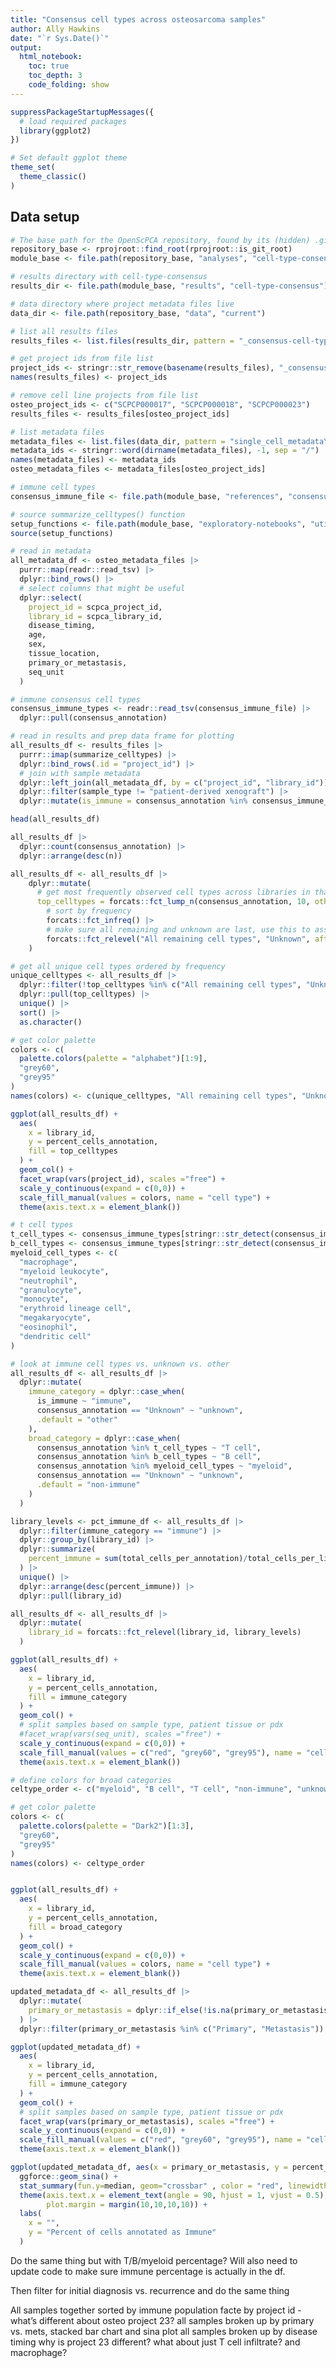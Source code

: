 ```yaml
---
title: "Consensus cell types across osteosarcoma samples"
author: Ally Hawkins
date: "`r Sys.Date()`"
output:
  html_notebook:
    toc: true
    toc_depth: 3
    code_folding: show
---
```



```r
suppressPackageStartupMessages({
  # load required packages
  library(ggplot2)
})

# Set default ggplot theme
theme_set(
  theme_classic()
)
```

## Data setup


```r
# The base path for the OpenScPCA repository, found by its (hidden) .git directory
repository_base <- rprojroot::find_root(rprojroot::is_git_root)
module_base <- file.path(repository_base, "analyses", "cell-type-consensus")

# results directory with cell-type-consensus 
results_dir <- file.path(module_base, "results", "cell-type-consensus")

# data directory where project metadata files live
data_dir <- file.path(repository_base, "data", "current")
```

```r
# list all results files 
results_files <- list.files(results_dir, pattern = "_consensus-cell-types\\.tsv.\\gz$", full.names = TRUE)

# get project ids from file list  
project_ids <- stringr::str_remove(basename(results_files), "_consensus-cell-types.tsv.gz")
names(results_files) <- project_ids

# remove cell line projects from file list
osteo_project_ids <- c("SCPCP000017", "SCPCP000018", "SCPCP000023")
results_files <- results_files[osteo_project_ids]

# list metadata files 
metadata_files <- list.files(data_dir, pattern = "single_cell_metadata\\.tsv$", full.names = TRUE, recursive = TRUE)
metadata_ids <- stringr::word(dirname(metadata_files), -1, sep = "/")
names(metadata_files) <- metadata_ids
osteo_metadata_files <- metadata_files[osteo_project_ids]

# immune cell types 
consensus_immune_file <- file.path(module_base, "references", "consensus-immune-cell-types.tsv")
```

```r
# source summarize_celltypes() function
setup_functions <- file.path(module_base, "exploratory-notebooks", "utils", "setup-functions.R")
source(setup_functions)
```

```r
# read in metadata
all_metadata_df <- osteo_metadata_files |>
  purrr::map(readr::read_tsv) |>
  dplyr::bind_rows() |>
  # select columns that might be useful 
  dplyr::select(
    project_id = scpca_project_id,
    library_id = scpca_library_id,
    disease_timing,
    age,
    sex,
    tissue_location,
    primary_or_metastasis,
    seq_unit
  )

# immune consensus cell types 
consensus_immune_types <- readr::read_tsv(consensus_immune_file) |> 
  dplyr::pull(consensus_annotation)

# read in results and prep data frame for plotting 
all_results_df <- results_files |> 
  purrr::imap(summarize_celltypes) |> 
  dplyr::bind_rows(.id = "project_id") |> 
  # join with sample metadata
  dplyr::left_join(all_metadata_df, by = c("project_id", "library_id")) |>
  dplyr::filter(sample_type != "patient-derived xenograft") |> 
  dplyr::mutate(is_immune = consensus_annotation %in% consensus_immune_types)

head(all_results_df)
```

```r
all_results_df |>
  dplyr::count(consensus_annotation) |> 
  dplyr::arrange(desc(n))
```


```r
all_results_df <- all_results_df |> 
    dplyr::mutate(
      # get most frequently observed cell types across libraries in that project 
      top_celltypes = forcats::fct_lump_n(consensus_annotation, 10, other_level = "All remaining cell types", ties.method = "first") |> 
        # sort by frequency 
        forcats::fct_infreq() |> 
        # make sure all remaining and unknown are last, use this to assign colors in specific order
        forcats::fct_relevel("All remaining cell types", "Unknown", after = Inf)
    )

# get all unique cell types ordered by frequency 
unique_celltypes <- all_results_df |> 
  dplyr::filter(!top_celltypes %in% c("All remaining cell types", "Unknown")) |> 
  dplyr::pull(top_celltypes) |> 
  unique() |>
  sort() |> 
  as.character()

# get color palette
colors <- c(
  palette.colors(palette = "alphabet")[1:9],
  "grey60", 
  "grey95"
)
names(colors) <- c(unique_celltypes, "All remaining cell types", "Unknown")

ggplot(all_results_df) + 
  aes(
    x = library_id, 
    y = percent_cells_annotation, 
    fill = top_celltypes
  ) +
  geom_col() + 
  facet_wrap(vars(project_id), scales ="free") +
  scale_y_continuous(expand = c(0,0)) +
  scale_fill_manual(values = colors, name = "cell type") +
  theme(axis.text.x = element_blank())
```

```r
# t cell types
t_cell_types <- consensus_immune_types[stringr::str_detect(consensus_immune_types, "T")]
b_cell_types <- consensus_immune_types[stringr::str_detect(consensus_immune_types, "B")]
myeloid_cell_types <- c(
  "macrophage",
  "myeloid leukocyte",
  "neutrophil",
  "granulocyte",
  "monocyte",
  "erythroid lineage cell",
  "megakaryocyte",
  "eosinophil",
  "dendritic cell"
)

# look at immune cell types vs. unknown vs. other 
all_results_df <- all_results_df |> 
  dplyr::mutate(
    immune_category = dplyr::case_when(
      is_immune ~ "immune",
      consensus_annotation == "Unknown" ~ "unknown",
      .default = "other"
    ),
    broad_category = dplyr::case_when(
      consensus_annotation %in% t_cell_types ~ "T cell",
      consensus_annotation %in% b_cell_types ~ "B cell",
      consensus_annotation %in% myeloid_cell_types ~ "myeloid",
      consensus_annotation == "Unknown" ~ "unknown",
      .default = "non-immune"
    )
  )
```

```r
library_levels <- pct_immune_df <- all_results_df |> 
  dplyr::filter(immune_category == "immune") |> 
  dplyr::group_by(library_id) |> 
  dplyr::summarize(
    percent_immune = sum(total_cells_per_annotation)/total_cells_per_library
  ) |>
  unique() |> 
  dplyr::arrange(desc(percent_immune)) |> 
  dplyr::pull(library_id)

all_results_df <- all_results_df |> 
  dplyr::mutate(
    library_id = forcats::fct_relevel(library_id, library_levels)
  )

ggplot(all_results_df) + 
  aes(
    x = library_id, 
    y = percent_cells_annotation, 
    fill = immune_category
  ) +
  geom_col() + 
  # split samples based on sample type, patient tissue or pdx 
  #facet_wrap(vars(seq_unit), scales ="free") +
  scale_y_continuous(expand = c(0,0)) +
  scale_fill_manual(values = c("red", "grey60", "grey95"), name = "cell type") +
  theme(axis.text.x = element_blank())
```



```r
# define colors for broad categories 
celtype_order <- c("myeloid", "B cell", "T cell", "non-immune", "unknown") 

# get color palette
colors <- c(
  palette.colors(palette = "Dark2")[1:3],
  "grey60", 
  "grey95"
)
names(colors) <- celtype_order


ggplot(all_results_df) + 
  aes(
    x = library_id, 
    y = percent_cells_annotation, 
    fill = broad_category
  ) +
  geom_col() + 
  scale_y_continuous(expand = c(0,0)) +
  scale_fill_manual(values = colors, name = "cell type") +
  theme(axis.text.x = element_blank())
```


```r
updated_metadata_df <- all_results_df |> 
  dplyr::mutate(
    primary_or_metastasis = dplyr::if_else(!is.na(primary_or_metastasis), primary_or_metastasis, disease_timing)
  ) |> 
  dplyr::filter(primary_or_metastasis %in% c("Primary", "Metastasis"))

ggplot(updated_metadata_df) + 
  aes(
    x = library_id, 
    y = percent_cells_annotation, 
    fill = immune_category
  ) +
  geom_col() + 
  # split samples based on sample type, patient tissue or pdx 
  facet_wrap(vars(primary_or_metastasis), scales ="free") +
  scale_y_continuous(expand = c(0,0)) +
  scale_fill_manual(values = c("red", "grey60", "grey95"), name = "cell type") +
  theme(axis.text.x = element_blank())

ggplot(updated_metadata_df, aes(x = primary_or_metastasis, y = percent_immune)) +
  ggforce::geom_sina() +
  stat_summary(fun.y=median, geom="crossbar" , color = "red", linewidth = 0.2) +
  theme(axis.text.x = element_text(angle = 90, hjust = 1, vjust = 0.5),
        plot.margin = margin(10,10,10,10)) +
  labs(
    x = "", 
    y = "Percent of cells annotated as Immune"
  )
```

Do the same thing but with T/B/myeloid percentage? 
Will also need to update code to make sure immune percentage is actually in the df. 

Then filter for initial diagnosis vs. recurrence and do the same thing

All samples together sorted by immune population 
facte by project id - what's different about osteo project 23? 
all samples broken up by primary vs. mets, stacked bar chart and sina plot 
all samples broken up by disease timing 
why is project 23 different? 
what about just T cell infiltrate? and macrophage? 